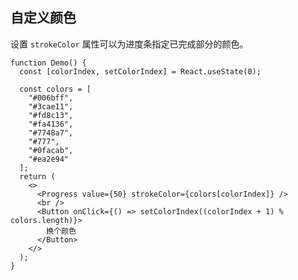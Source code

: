 ## 自定义颜色

设置 `strokeColor` 属性可以为进度条指定已完成部分的颜色。

```tsx live=true
function Demo() {
  const [colorIndex, setColorIndex] = React.useState(0);

  const colors = [
    "#006bff",
    "#3cae11",
    "#fd8c13",
    "#fa4136",
    "#7748a7",
    "#777",
    "#0facab",
    "#ea2e94"
  ];
  return (
    <>
      <Progress value={50} strokeColor={colors[colorIndex]} />
      <br />
      <Button onClick={() => setColorIndex((colorIndex + 1) % colors.length)}>
        换个颜色
      </Button>
    </>
  );
}
```
